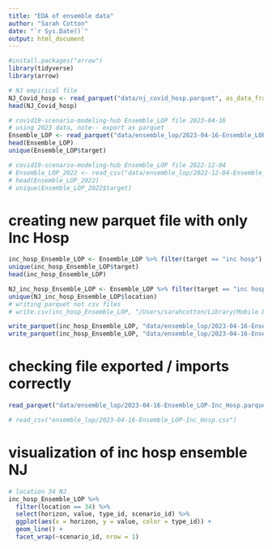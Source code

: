 ```yaml
---
title: "EDA of ensemble data"
author: "Sarah Cotton"
date: "`r Sys.Date()`"
output: html_document
---
```


```r
#install.packages("arrow")
library(tidyverse)
library(arrow)
```

```r
# NJ empirical file 
NJ_Covid_hosp <- read_parquet("data/nj_covid_hosp.parquet", as_data_frame = TRUE)
head(NJ_Covid_hosp)

# covid19-scenario-modeling-hub Ensemble_LOP file 2023-04-16
# using 2023 data, note-- export as parquet 
Ensemble_LOP <- read_parquet("data/ensemble_lop/2023-04-16-Ensemble_LOP.parquet", as_data_frame = TRUE)
head(Ensemble_LOP)
unique(Ensemble_LOP$target)

# covid19-scenario-modeling-hub Ensemble_LOP file 2022-12-04
# Ensemble_LOP_2022 <- read_csv("data/ensemble_lop/2022-12-04-Ensemble_LOP.csv")
# head(Ensemble_LOP_2022)
# unique(Ensemble_LOP_2022$target)
```

# creating new parquet file with only Inc Hosp 
```r
inc_hosp_Ensemble_LOP <- Ensemble_LOP %>% filter(target == "inc hosp")
unique(inc_hosp_Ensemble_LOP$target)
head(inc_hosp_Ensemble_LOP)

NJ_inc_hosp_Ensemble_LOP <- Ensemble_LOP %>% filter(target == "inc hosp", location == "34")
unique(NJ_inc_hosp_Ensemble_LOP$location)
# writing parquet not csv files 
# write.csv(inc_hosp_Ensemble_LOP, "/Users/sarahcotton/Library/Mobile Documents/com~apple~CloudDocs/hopkins mph /NJDOH project/ForecastHospBurden-main/data/ensemble_lop/2023-04-16-Ensemble_LOP-Inc_Hosp.csv", row.names=TRUE)

write_parquet(inc_hosp_Ensemble_LOP, "data/ensemble_lop/2023-04-16-Ensemble_LOP-Inc_Hosp.parquet")
write_parquet(inc_hosp_Ensemble_LOP, "data/ensemble_lop/2023-04-16-Ensemble_LOP-Inc_Hosp-NJ.parquet")
```

# checking file exported / imports correctly 
```r
read_parquet("data/ensemble_lop/2023-04-16-Ensemble_LOP-Inc_Hosp.parquet", as_data_frame = TRUE)

# read_csv("ensemble_lop/2023-04-16-Ensemble_LOP-Inc_Hosp.csv")
```
# visualization of inc hosp ensemble NJ 
```r
# location 34 NJ 
inc_hosp_Ensemble_LOP %>% 
  filter(location == 34) %>% 
  select(horizon, value, type_id, scenario_id) %>% 
  ggplot(aes(x = horizon, y = value, color = type_id)) + 
  geom_line() +
  facet_wrap(~scenario_id, nrow = 1)
```


